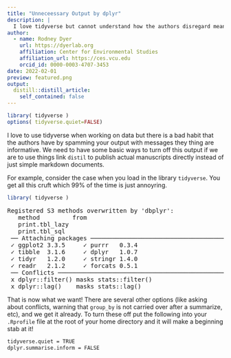 ```yaml
---
title: "Unneceessary Output by dplyr"
description: |
  I love tidyverse but cannot understand how the authors disregard meaningless output so poorly.  Here is how to quiet some of that extra cruft when you load in tidyverse
author:
  - name: Rodney Dyer
    url: https://dyerlab.org
    affiliation: Center for Environmental Studies
    affiliation_url: https://ces.vcu.edu
    orcid_id: 0000-0003-4707-3453
date: 2022-02-01
preview: featured.png
output:
  distill::distill_article:
    self_contained: false
---
```


```r
library( tidyverse )
options( tidyverse.quiet=FALSE)

```



I love to use tidyverse when working on data but there is a bad habit that the authors have by spamming your output with messages they thing are informative.  We need to have some basic ways to turn off this output if we are to use things link `distil` to publish actual manuscripts directly instead of just simple markdown documents.

For example, consider the case when you load in the library `tidyverse`.  You get all this cruft which 99% of the time is just annoyring.

```r
library( tidyverse )
```

<pre>
Registered S3 methods overwritten by 'dbplyr':
   method         from
   print.tbl_lazy     
   print.tbl_sql      
 ── Attaching packages ───────────────────────────────────────────────────────────── tidyverse 1.3.1 ──
 ✓ ggplot2 3.3.5     ✓ purrr   0.3.4
 ✓ tibble  3.1.6     ✓ dplyr   1.0.7
 ✓ tidyr   1.2.0     ✓ stringr 1.4.0
 ✓ readr   2.1.2     ✓ forcats 0.5.1
 ── Conflicts ──────────────────────────────────────────────────────────────── tidyverse_conflicts() ──
 x dplyr::filter() masks stats::filter()
 x dplyr::lag()    masks stats::lag()
</pre>

That is now what we want!  There are several other options (like asking about conflicts, warning that `group_by` is not carried over after a summarize, etc), and we get it already.  To turn these off put the following into your `.Rprofile` file at the root of your home directory and it will make a beginning stab at it!

```bash
tidyverse.quiet = TRUE
dplyr.summarise.inform = FALSE
```